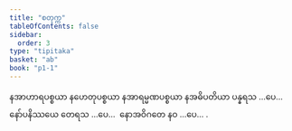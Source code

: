 ```yaml
---
title: "စတုက္က"
tableOfContents: false
sidebar:
  order: 3
type: "tipitaka"
basket: "ab"
book: "p1-1"
---
```



<DynamicBreadcrumb />

<Paragraph number="1233" book="p1-1">
နအာဟာရပစ္စယာ နဟေတုပစ္စယာ နအာရမ္မဏပစ္စယာ နအဓိပတိယာ ပန္နရသ …ပေ…  နော်ပနိဿယေ တေရသ …ပေ…  နောအဝိဂတေ နဝ …ပေ… .
</Paragraph>